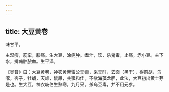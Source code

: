 ```yaml
---
---
---
```

title: 大豆黄卷
---



味甘平。

主湿痹，筋挛，膝痛。生大豆，涂痈肿。煮汁，饮，杀鬼毒，止痛，赤小豆。主下水，排痈肿脓血。生平泽。

《吴普》曰：大豆黄卷，神农黄帝雷公无毒，采无时，去面（黑干），得前胡，乌啄，杏子，牡蛎，天雄，鼠屎，共蜜和佳，不欲海藻龙胆，此法，大豆初出黄土芽是也。生大豆，神农岐伯生熟寒，九月采，杀乌豆毒，并不用元参。
